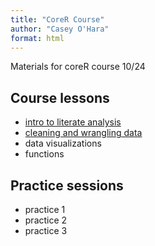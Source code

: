 ```yaml
---
title: "CoreR Course"
author: "Casey O'Hara"
format: html
---
```


Materials for coreR course 10/24

## Course lessons

- [intro to literate analysis](scripts/quick_analysis.html)
- [cleaning and wrangling data](scripts/cleaning_and_wrangling.html)
- data visualizations
- functions

## Practice sessions

- practice 1
- practice 2
- practice 3